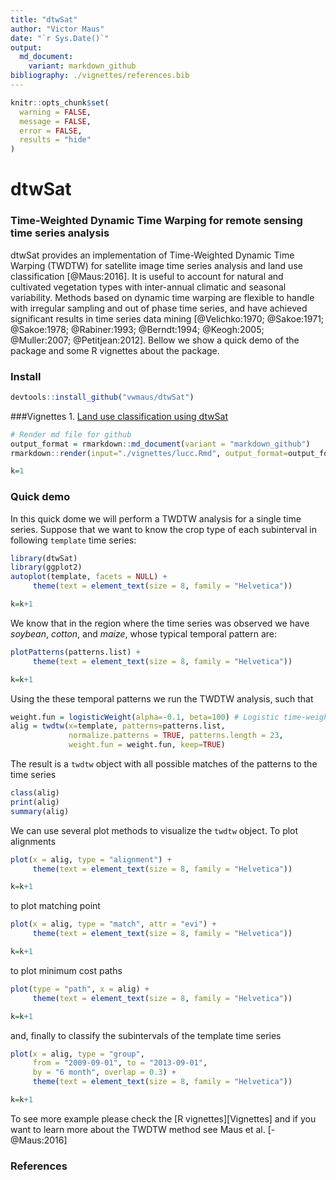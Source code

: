 ```yaml
---
title: "dtwSat"
author: "Victor Maus"
date: "`r Sys.Date()`"
output:
  md_document:
    variant: markdown_github
bibliography: ./vignettes/references.bib
---
```


```r
knitr::opts_chunk$set(
  warning = FALSE,
  message = FALSE,
  error = FALSE,
  results = "hide"
)
```


dtwSat
=====

### Time-Weighted Dynamic Time Warping for remote sensing time series analysis
dtwSat provides an implementation of Time-Weighted Dynamic Time Warping (TWDTW) for satellite image time series analysis and land use classification [@Maus:2016]. It is useful to account for natural and cultivated vegetation types with inter-annual climatic and seasonal variability. Methods based on dynamic time warping are flexible to handle with irregular sampling and out of phase time series, and have achieved significant results in time series data mining [@Velichko:1970; @Sakoe:1971; @Sakoe:1978; @Rabiner:1993; @Berndt:1994; @Keogh:2005; @Muller:2007; @Petitjean:2012]. Bellow we show a quick demo of the package and some R vignettes about the package.

### Install
```r
devtools::install_github("vwmaus/dtwSat")
```


###Vignettes
<!--
* [Timw-Weighted Dynamic Time Warping - TWDTW]
* [Time series analysis using dtwSat]
-->
1. [Land use classification using dtwSat](./vignettes/lucc.md)
```r
# Render md file for github  
output_format = rmarkdown::md_document(variant = "markdown_github")
rmarkdown::render(input="./vignettes/lucc.Rmd", output_format=output_format)
```


```r
k=1
```
### Quick demo
In this quick dome we will perform a TWDTW analysis for a single time series. Suppose that we want to know the crop type of each subinterval in following `template` time series:
```r
library(dtwSat)
library(ggplot2)
autoplot(template, facets = NULL) + 
     theme(text = element_text(size = 8, family = "Helvetica"))
```
```r
k=k+1
```

We know that in the region where the time series was observed we have *soybean*, *cotton*, and *maize*, whose typical temporal pattern are:
```r
plotPatterns(patterns.list) + 
     theme(text = element_text(size = 8, family = "Helvetica"))
```
```r
k=k+1
```

Using the these temporal patterns we run the TWDTW analysis, such that 
```r
weight.fun = logisticWeight(alpha=-0.1, beta=100) # Logistic time-weight
alig = twdtw(x=template, patterns=patterns.list, 
             normalize.patterns = TRUE, patterns.length = 23,
             weight.fun = weight.fun, keep=TRUE) 
```

The result is a `twdtw` object with all possible matches of the patterns to the time series 
```r
class(alig)
print(alig)
summary(alig)
```

We can use several plot methods to visualize the `twdtw` object. To plot alignments 
```r
plot(x = alig, type = "alignment") + 
     theme(text = element_text(size = 8, family = "Helvetica"))
```
```r
k=k+1
```
to plot matching point 
```r
plot(x = alig, type = "match", attr = "evi") + 
     theme(text = element_text(size = 8, family = "Helvetica"))
```
```r
k=k+1
```
to plot minimum cost paths 
```r
plot(type = "path", x = alig) + 
     theme(text = element_text(size = 8, family = "Helvetica"))
```
```r
k=k+1
```
and, finally to classify the subintervals of the template time series 
```r
plot(x = alig, type = "group",
     from = "2009-09-01", to = "2013-09-01", 
     by = "6 month", overlap = 0.3) + 
     theme(text = element_text(size = 8, family = "Helvetica"))
```
```r
k=k+1
```

To see more example please check the [R vignettes][Vignettes] and if you want to learn more about the TWDTW method see Maus et al. [-@Maus:2016]

### References

